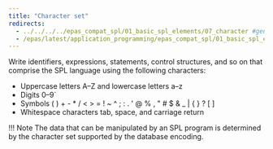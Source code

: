 ```yaml
---
title: "Character set"
redirects:
  - ../../../../epas_compat_spl/01_basic_spl_elements/07_character #generated for docs/epas/reorg-role-use-case-mode
  - /epas/latest/application_programming/epas_compat_spl/01_basic_spl_elements/07_character/
---
```


<div id="character_set" class="registered_link"></div>

Write identifiers, expressions, statements, control structures, and so on that comprise the SPL language using the following characters:

-   Uppercase letters A&ndash;Z and lowercase letters a&ndash;z
-   Digits 0&ndash;9`
-   Symbols ( ) + - * / < > = ! ~ ^ ; : . ' @ % , " # $ & _ | { } ? [ ]
-   Whitespace characters tab, space, and carriage return


!!! Note
    The data that can be manipulated by an SPL program is determined by the character set supported by the database encoding.
